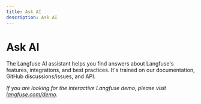 ```yaml
---
title: Ask AI
description: Ask AI
---
```


# Ask AI

The Langfuse AI assistant helps you find answers about Langfuse's features, integrations, and best practices. It's trained on our documentation, GitHub discussions/issues, and API.

_If you are looking for the interactive Langfuse demo, please visit [langfuse.com/demo](/demo)._


<div className="h-10" />
<InkeepEmbeddedChat />
